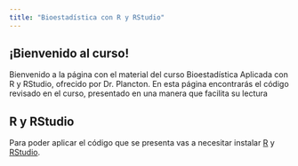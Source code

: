 ```yaml
---
title: "Bioestadística con R y RStudio"
---
```


## ¡Bienvenido al curso!

Bienvenido a la página con el material del curso Bioestadística Aplicada con R y RStudio, ofrecido por Dr. Plancton. En esta página encontrarás el código revisado en el curso, presentado en una manera que facilita su lectura

## R y RStudio

Para poder aplicar el código que se presenta vas a necesitar instalar [R](https://www.r-project.org/) y [RStudio](https://www.rstudio.com/).

